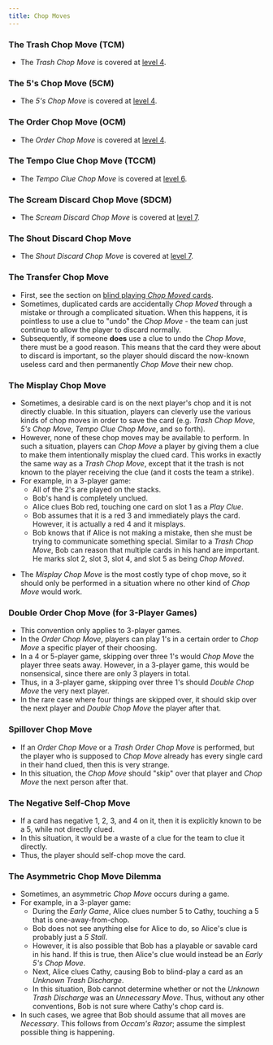 ```yaml
---
title: Chop Moves
---
```



### The Trash Chop Move (TCM)

- The _Trash Chop Move_ is covered at [level 4](../level-4.mdx#the-trash-chop-move-tcm).

### The 5's Chop Move (5CM)

- The _5's Chop Move_ is covered at [level 4](../level-4.mdx#the-5s-chop-move-5cm).

### The Order Chop Move (OCM)

- The _Order Chop Move_ is covered at [level 4](../level-4.mdx#the-order-chop-move-ocm).

### The Tempo Clue Chop Move (TCCM)

- The _Tempo Clue Chop Move_ is covered at [level 6](../level-6.mdx#the-tempo-clue-chop-move-tccm).

### The Scream Discard Chop Move (SDCM)

- The _Scream Discard Chop Move_ is covered at [level 7](../level-7.mdx#the-scream-discard-chop-move-sdcm).

### The Shout Discard Chop Move

- The _Shout Discard Chop Move_ is covered at [level 7](../level-7.mdx#the-shout-discard-chop-move).

### The Transfer Chop Move

- First, see the section on [blind playing _Chop Moved_ cards](../level-7.mdx#blind-playing-chop-moved-cards).
- Sometimes, duplicated cards are accidentally _Chop Moved_ through a mistake or through a complicated situation. When this happens, it is pointless to use a clue to "undo" the _Chop Move_ - the team can just continue to allow the player to discard normally.
- Subsequently, if someone **does** use a clue to undo the _Chop Move_, there must be a good reason. This means that the card they were about to discard is important, so the player should discard the now-known useless card and then permanently _Chop Move_ their new chop.

### The Misplay Chop Move

- Sometimes, a desirable card is on the next player's chop and it is not directly cluable. In this situation, players can cleverly use the various kinds of chop moves in order to save the card (e.g. _Trash Chop Move_, _5's Chop Move_, _Tempo Clue Chop Move_, and so forth).
- However, none of these chop moves may be available to perform. In such a situation, players can _Chop Move_ a player by giving them a clue to make them intentionally misplay the clued card. This works in exactly the same way as a _Trash Chop Move_, except that it the trash is not known to the player receiving the clue (and it costs the team a strike).
- For example, in a 3-player game:
  - All of the 2's are played on the stacks.
  - Bob's hand is completely unclued.
  - Alice clues Bob red, touching one card on slot 1 as a _Play Clue_.
  - Bob assumes that it is a red 3 and immediately plays the card. However, it is actually a red 4 and it misplays.
  - Bob knows that if Alice is not making a mistake, then she must be trying to communicate something special. Similar to a _Trash Chop Move_, Bob can reason that multiple cards in his hand are important. He marks slot 2, slot 3, slot 4, and slot 5 as being _Chop Moved_.

<MisplayChopMove />

- The _Misplay Chop Move_ is the most costly type of chop move, so it should only be performed in a situation where no other kind of _Chop Move_ would work.

### Double Order Chop Move (for 3-Player Games)

- This convention only applies to 3-player games.
- In the _Order Chop Move_, players can play 1's in a certain order to _Chop Move_ a specific player of their choosing.
- In a 4 or 5-player game, skipping over three 1's would _Chop Move_ the player three seats away. However, in a 3-player game, this would be nonsensical, since there are only 3 players in total.
- Thus, in a 3-player game, skipping over three 1's should _Double Chop Move_ the very next player.
- In the rare case where four things are skipped over, it should skip over the next player and _Double Chop Move_ the player after that.

<DoubleOrderChopMove />

### Spillover Chop Move

- If an _Order Chop Move_ or a _Trash Order Chop Move_ is performed, but the player who is supposed to _Chop Move_ already has every single card in their hand clued, then this is very strange.
- In this situation, the _Chop Move_ should "skip" over that player and _Chop Move_ the next person after that.

### The Negative Self-Chop Move

- If a card has negative 1, 2, 3, and 4 on it, then it is explicitly known to be a 5, while not directly clued.
- In this situation, it would be a waste of a clue for the team to clue it directly.
- Thus, the player should self-chop move the card.

### The Asymmetric Chop Move Dilemma

- Sometimes, an asymmetric _Chop Move_ occurs during a game.
- For example, in a 3-player game:
  - During the _Early Game_, Alice clues number 5 to Cathy, touching a 5 that is one-away-from-chop.
  - Bob does not see anything else for Alice to do, so Alice's clue is probably just a _5 Stall_.
  - However, it is also possible that Bob has a playable or savable card in his hand. If this is true, then Alice's clue would instead be an _Early 5's Chop Move_.
  - Next, Alice clues Cathy, causing Bob to blind-play a card as an _Unknown Trash Discharge_.
  - In this situation, Bob cannot determine whether or not the _Unknown Trash Discharge_ was an _Unnecessary Move_. Thus, without any other conventions, Bob is not sure where Cathy's chop card is.
- In such cases, we agree that Bob should assume that all moves are _Necessary_. This follows from _Occam's Razor_; assume the simplest possible thing is happening.
